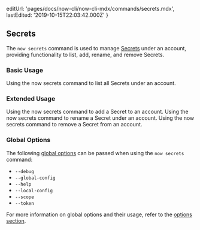 
  editUrl: 'pages/docs/now-cli/now-cli-mdx/commands/secrets.mdx',
  lastEdited: '2019-10-15T22:03:42.000Z'
}

## Secrets

The `now secrets` command is used to manage [<ProductShortName /> Secrets](/docs/v2/serverless-functions/env-and-secrets/#adding-secrets) under an account, providing functionality to list, add, rename, and remove Secrets.

### Basic Usage

<Snippet dark text="now secrets list" />
<Caption>Using the <InlineCode>now secrets</InlineCode> command to list all <ProductShortName /> Secrets under an account.</Caption>

### Extended Usage

<Snippet dark text="now secrets add [secret-name] [secret-value]" />
<Caption>Using the <InlineCode>now secrets</InlineCode> command to add a <ProductShortName /> Secret to an account.</Caption>

<Snippet dark text="now secrets rename [old-name] [new-name]" />
<Caption>Using the <InlineCode>now secrets</InlineCode> command to rename a <ProductShortName /> Secret under an account.</Caption>

<Snippet dark text="now secrets remove [secret-name]" />
<Caption>Using the <InlineCode>now secrets</InlineCode> command to remove a <ProductShortName /> Secret from an account.</Caption>

### Global Options

The following [global options](#options) can be passed when using the `now secrets` command:

- `--debug`
- `--global-config`
- `--help`
- `--local-config`
- `--scope`
- `--token`

For more information on global options and their usage, refer to the [options section](#options).
